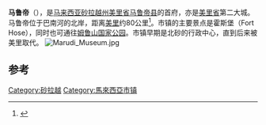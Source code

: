 {{Infobox Settlement
|name=马鲁帝
|official_name=Marudi
|nickname=克劳德镇
|settlement_type=[[马来西亚城市|城镇]]
|pushpin_map=Malaysia East#Malaysia
|latd=4
|longd=114
|pushpin_label_position=right
|latm=11
|latNS=N
|longm=49
|longEW=E
|lats=
|longs=
|pushpin_label_position=Center
|pushpin_map_caption='''马鲁帝'''于[[东马来西亚|东马来西亚]]和[[马来西亚|马来西亚]]的位置
| image_seal              =
|coordinates_region=MY
|subdivision_name={{MAS}}
|subdivision_name1={{Sarawak}}
|subdivision_name2=[[美里省|美里省]]
|subdivision_name3=[[马鲁帝县|马鲁帝县]]
|subdivision_type=[[国家|国家]]
|subdivision_type1=[[马来西亚州|州属]]
|subdivision_type2=[[马来西亚省份|省]]
|subdivision_type3=[[马来西亚县份|县]]
|leader_name=马鲁帝县议会
|leader_name1=<!--[[]]（[[|]]（[[]]）未确认-->
|leader_name2=<!--未确认-->
|leader_title=[[地方政府_(马来西亚)|地方政府]]
|leader_title1=[[马鲁帝州议席|马鲁帝州议席]]
|leader_title2=县长
| area_total_km2          = 
| population_total        = 
|population_as_of=
|population_density_km2=auto
|timezone=[[马来西亚标准时间|马来西亚标准时间]]
|utc_offset=+8
|timezone_DST=无
|postal_code_type=[[邮编|邮编]]
|postal_code=9805x
|area_code=+6-085
|registration_plate=[[马来西亚车辆号牌|QM]]
|website={{URL|marudidc.sarawak.gov.my}}
|image_skyline            = File:Marudi_view_from_sky.jpg
|imagesize                = 300px
|image_caption            = 
}}
'''马鲁帝'''（{{lang-ms|Marudi}}），是[[马来西亚|马来西亚]][[砂拉越州|砂拉越州]][[美里省|美里省]][[马鲁帝县|马鲁帝县]]的首府，亦是[[美里省|美里省]]第二大城。马鲁帝位于巴南河的北岸，距离[[美里|美里]]约80公里<ref>{{cite web|url=https://sarawaktourism.com/zh-hans/attraction/marudi/|title=Marudi - 马鲁帝|publisher=|access-date=2017-11-06|archive-date=2019-09-02|archive-url=https://web.archive.org/web/20190902110842/https://sarawaktourism.com/zh-hans/attraction/marudi/|dead-url=no}}</ref>。市镇的主要景点是霍斯堡（Fort Hose），同时也可通往[[姆鲁山国家公园|姆鲁山国家公园]]。市镇早期是北砂的行政中心，直到后来被美里取代。
[[File:Marudi_Museum.jpg|thumb]]

==参考==
{{Portal box|马来西亚}}
{{reflist}}

{{Authority control}}
{{砂拉越}}
[[Category:砂拉越|Category:砂拉越]]
[[Category:馬來西亞市镇|Category:馬來西亞市镇]]